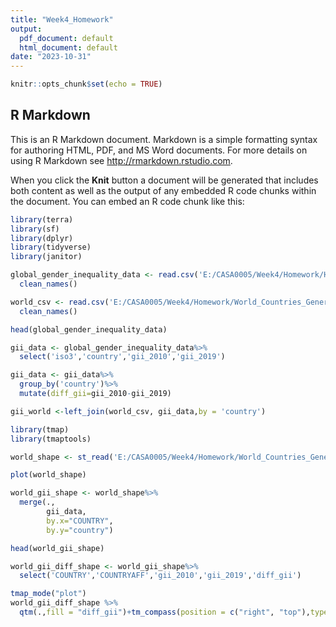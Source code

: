 ```yaml
---
title: "Week4_Homework"
output:
  pdf_document: default
  html_document: default
date: "2023-10-31"
---
```


```r
knitr::opts_chunk$set(echo = TRUE)
```

## R Markdown

This is an R Markdown document. Markdown is a simple formatting syntax for authoring HTML, PDF, and MS Word documents. For more details on using R Markdown see <http://rmarkdown.rstudio.com>.

When you click the **Knit** button a document will be generated that includes both content as well as the output of any embedded R code chunks within the document. You can embed an R code chunk like this:

```r
library(terra)
library(sf)
library(dplyr)
library(tidyverse)
library(janitor)
```

```r
global_gender_inequality_data <- read.csv('E:/CASA0005/Week4/Homework/HDR21-22_Composite_indices_complete_time_series.csv')%>%
  clean_names()
```

```r
world_csv <- read.csv('E:/CASA0005/Week4/Homework/World_Countries_Generalized.csv')%>%
  clean_names()
```

```r
head(global_gender_inequality_data)
```


```r
gii_data <- global_gender_inequality_data%>%
  select('iso3','country','gii_2010','gii_2019')
```

```r
gii_data <- gii_data%>%
  group_by('country')%>%
  mutate(diff_gii=gii_2010-gii_2019)
```

```r
gii_world <-left_join(world_csv, gii_data,by = 'country')
```

```r
library(tmap)
library(tmaptools)
```

```r
world_shape <- st_read('E:/CASA0005/Week4/Homework/World_Countries_Generalized/World_Countries_Generalized.shp')
```

```r
plot(world_shape)
```

```r
world_gii_shape <- world_shape%>%
  merge(.,
        gii_data,
        by.x="COUNTRY", 
        by.y="country")
```

```r
head(world_gii_shape)
```


```r
world_gii_diff_shape <- world_gii_shape%>%
  select('COUNTRY','COUNTRYAFF','gii_2010','gii_2019','diff_gii')
```

```r
tmap_mode("plot")
world_gii_diff_shape %>%
  qtm(.,fill = "diff_gii")+tm_compass(position = c("right", "top"),type = "arrow")+tm_scale_bar(position = c("left", "bottom"))+tm_layout(legend.position = c("left", "bottom"))
```


